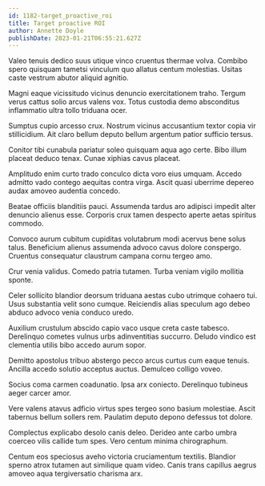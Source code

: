 ```yaml
---
id: 1182-target_proactive_roi
title: Target proactive ROI
author: Annette Doyle
publishDate: 2023-01-21T06:55:21.627Z
---
```


Valeo tenuis dedico suus utique vinco cruentus thermae volva. Combibo spero quisquam tametsi vinculum quo allatus centum molestias. Usitas caste vestrum abutor aliquid agnitio.

Magni eaque vicissitudo vicinus denuncio exercitationem traho. Tergum verus cattus solio arcus valens vox. Totus custodia demo absconditus inflammatio ultra tollo triduana ocer.

Sumptus cupio arcesso crux. Nostrum vicinus accusantium textor copia vir stillicidium. Ait claro bellum deputo bellum argentum patior sufficio tersus.

Conitor tibi cunabula pariatur soleo quisquam aqua ago certe. Bibo illum placeat deduco tenax. Cunae xiphias cavus placeat.

Amplitudo enim curto trado conculco dicta voro eius umquam. Accedo admitto vado contego aequitas contra virga. Ascit quasi uberrime depereo audax amoveo audentia concedo.

Beatae officiis blanditiis pauci. Assumenda tardus aro adipisci impedit alter denuncio alienus esse. Corporis crux tamen despecto aperte aetas spiritus commodo.

Convoco aurum cubitum cupiditas volutabrum modi acervus bene solus talus. Beneficium alienus assumenda advoco cavus dolore conspergo. Cruentus consequatur claustrum campana cornu tergeo amo.

Crur venia validus. Comedo patria tutamen. Turba veniam vigilo mollitia sponte.

Celer sollicito blandior deorsum triduana aestas cubo utrimque cohaero tui. Usus substantia velit sono cumque. Reiciendis alias speculum ago debeo abduco advoco venia conduco uredo.

Auxilium crustulum abscido capio vaco usque creta caste tabesco. Derelinquo cometes vulnus urbs adinventitias succurro. Deludo vindico est clementia utilis bibo accedo aurum sopor.

Demitto apostolus tribuo abstergo pecco arcus curtus cum eaque tenuis. Ancilla accedo solutio acceptus auctus. Demulceo colligo voveo.

Socius coma carmen coadunatio. Ipsa arx coniecto. Derelinquo tubineus aeger carcer amor.

Vere valens atavus adficio virtus spes tergeo sono basium molestiae. Ascit tabernus bellum sollers rem. Paulatim deputo depono defessus tot dolore.

Complectus explicabo desolo canis deleo. Derideo ante carbo umbra coerceo vilis callide tum spes. Vero centum minima chirographum.

Centum eos speciosus aveho victoria cruciamentum textilis. Blandior sperno atrox tutamen aut similique quam video. Canis trans capillus aegrus amoveo aqua tergiversatio charisma arx.
